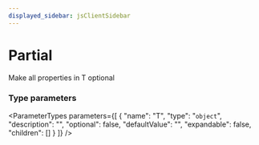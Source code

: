 ```yaml
---
displayed_sidebar: jsClientSidebar
---
```



# Partial

Make all properties in T optional

### Type parameters

<ParameterTypes parameters={[
  {
    "name": "T",
    "type": "`object`",
    "description": "",
    "optional": false,
    "defaultValue": "",
    "expandable": false,
    "children": []
  }
]} />
